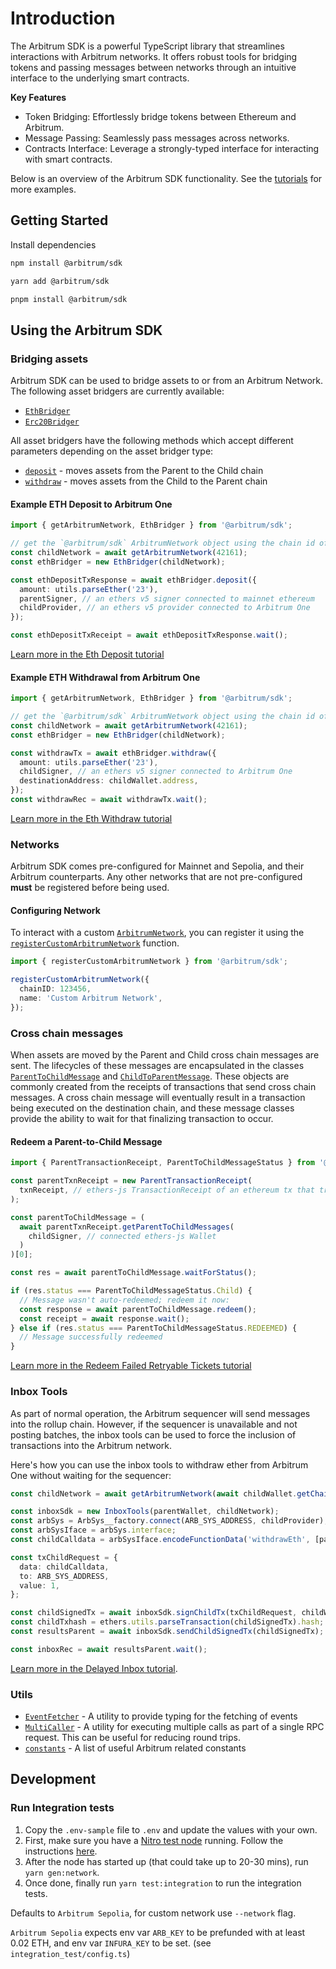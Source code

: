 # Introduction

The Arbitrum SDK is a powerful TypeScript library that streamlines interactions with Arbitrum networks. It offers robust tools for bridging tokens and passing messages between networks through an intuitive interface to the underlying smart contracts.

**Key Features**

- Token Bridging: Effortlessly bridge tokens between Ethereum and Arbitrum.
- Message Passing: Seamlessly pass messages across networks.
- Contracts Interface: Leverage a strongly-typed interface for interacting with smart contracts.

Below is an overview of the Arbitrum SDK functionality. See the [tutorials](https://github.com/OffchainLabs/arbitrum-tutorials) for more examples.

## Getting Started

Install dependencies


<Tabs>
<TabItem value="npm" label="npm">

```sh
npm install @arbitrum/sdk
```

</TabItem>
<TabItem value="yarn" label="yarn">

```sh
yarn add @arbitrum/sdk
```

</TabItem>
<TabItem value="pnpm" label="pnpm">

```sh
pnpm install @arbitrum/sdk
```

</TabItem>
</Tabs>

## Using the Arbitrum SDK

### Bridging assets

Arbitrum SDK can be used to bridge assets to or from an Arbitrum Network. The following asset bridgers are currently available:

- [`EthBridger`](./assetBridger/ethBridger.md)
- [`Erc20Bridger`](./assetBridger/erc20Bridger.md)

All asset bridgers have the following methods which accept different parameters depending on the asset bridger type:

- [`deposit`](./assetBridger/assetBridger.md#deposit) - moves assets from the Parent to the Child chain
- [`withdraw`](./assetBridger/assetBridger.md#withdraw) - moves assets from the Child to the Parent chain

#### Example ETH Deposit to Arbitrum One

```ts
import { getArbitrumNetwork, EthBridger } from '@arbitrum/sdk';

// get the `@arbitrum/sdk` ArbitrumNetwork object using the chain id of the Arbitrum One chain
const childNetwork = await getArbitrumNetwork(42161);
const ethBridger = new EthBridger(childNetwork);

const ethDepositTxResponse = await ethBridger.deposit({
  amount: utils.parseEther('23'),
  parentSigner, // an ethers v5 signer connected to mainnet ethereum
  childProvider, // an ethers v5 provider connected to Arbitrum One
});

const ethDepositTxReceipt = await ethDepositTxResponse.wait();
```

[Learn more in the Eth Deposit tutorial](https://github.com/OffchainLabs/arbitrum-tutorials/tree/master/packages/eth-deposit)

#### Example ETH Withdrawal from Arbitrum One

```ts
import { getArbitrumNetwork, EthBridger } from '@arbitrum/sdk';

// get the `@arbitrum/sdk` ArbitrumNetwork object using the chain id of the Arbitrum One chain
const childNetwork = await getArbitrumNetwork(42161);
const ethBridger = new EthBridger(childNetwork);

const withdrawTx = await ethBridger.withdraw({
  amount: utils.parseEther('23'),
  childSigner, // an ethers v5 signer connected to Arbitrum One
  destinationAddress: childWallet.address,
});
const withdrawRec = await withdrawTx.wait();
```

[Learn more in the Eth Withdraw tutorial](https://github.com/OffchainLabs/arbitrum-tutorials/tree/master/packages/eth-withdraw)

### Networks

Arbitrum SDK comes pre-configured for Mainnet and Sepolia, and their Arbitrum counterparts. Any other networks that are not pre-configured **must** be registered before being used.

#### Configuring Network

To interact with a custom [`ArbitrumNetwork`](./dataEntities/networks), you can register it using the [`registerCustomArbitrumNetwork`](./dataEntities/networks.md#registercustomarbitrumnetwork) function.

```ts
import { registerCustomArbitrumNetwork } from '@arbitrum/sdk';

registerCustomArbitrumNetwork({
  chainID: 123456,
  name: 'Custom Arbitrum Network',
});
```

### Cross chain messages

When assets are moved by the Parent and Child cross chain messages are sent. The lifecycles of these messages are encapsulated in the classes [`ParentToChildMessage`](./message/ParentToChildMessage) and [`ChildToParentMessage`](./message/ChildToParentMessage). These objects are commonly created from the receipts of transactions that send cross chain messages. A cross chain message will eventually result in a transaction being executed on the destination chain, and these message classes provide the ability to wait for that finalizing transaction to occur.

#### Redeem a Parent-to-Child Message

```ts
import { ParentTransactionReceipt, ParentToChildMessageStatus } from '@arbitrum/sdk';

const parentTxnReceipt = new ParentTransactionReceipt(
  txnReceipt, // ethers-js TransactionReceipt of an ethereum tx that triggered a Parent-to-Child message (say depositing a token via a bridge)
);

const parentToChildMessage = (
  await parentTxnReceipt.getParentToChildMessages(
    childSigner, // connected ethers-js Wallet
  )
)[0];

const res = await parentToChildMessage.waitForStatus();

if (res.status === ParentToChildMessageStatus.Child) {
  // Message wasn't auto-redeemed; redeem it now:
  const response = await parentToChildMessage.redeem();
  const receipt = await response.wait();
} else if (res.status === ParentToChildMessageStatus.REDEEMED) {
  // Message successfully redeemed
}
```

[Learn more in the Redeem Failed Retryable Tickets tutorial](https://github.com/OffchainLabs/arbitrum-tutorials/tree/master/packages/redeem-failed-retryable)

### Inbox Tools

As part of normal operation, the Arbitrum sequencer will send messages into the rollup chain. However, if the sequencer is unavailable and not posting batches, the inbox tools can be used to force the inclusion of transactions into the Arbitrum network.

Here's how you can use the inbox tools to withdraw ether from Arbitrum One without waiting for the sequencer:

```ts
const childNetwork = await getArbitrumNetwork(await childWallet.getChainId());

const inboxSdk = new InboxTools(parentWallet, childNetwork);
const arbSys = ArbSys__factory.connect(ARB_SYS_ADDRESS, childProvider);
const arbSysIface = arbSys.interface;
const childCalldata = arbSysIface.encodeFunctionData('withdrawEth', [parentWallet.address]);

const txChildRequest = {
  data: childCalldata,
  to: ARB_SYS_ADDRESS,
  value: 1,
};

const childSignedTx = await inboxSdk.signChildTx(txChildRequest, childWallet);
const childTxhash = ethers.utils.parseTransaction(childSignedTx).hash;
const resultsParent = await inboxSdk.sendChildSignedTx(childSignedTx);

const inboxRec = await resultsParent.wait();
```

[Learn more in the Delayed Inbox tutorial](https://github.com/OffchainLabs/arbitrum-tutorials/tree/master/packages/delayedInbox-l2msg).

### Utils

- [`EventFetcher`](./utils/eventFetcher) - A utility to provide typing for the fetching of events
- [`MultiCaller`](./utils/multicall#multicaller) - A utility for executing multiple calls as part of a single RPC request. This can be useful for reducing round trips.
- [`constants`](./dataEntities/constants) - A list of useful Arbitrum related constants

## Development

### Run Integration tests

1. Copy the `.env-sample` file to `.env` and update the values with your own.
1. First, make sure you have a [Nitro test node](https://github.com/Offchainlabs/nitro-testnode) running. Follow the instructions [here](https://docs.arbitrum.io/node-running/how-tos/local-dev-node).
1. After the node has started up (that could take up to 20-30 mins), run `yarn gen:network`.
1. Once done, finally run `yarn test:integration` to run the integration tests.

Defaults to `Arbitrum Sepolia`, for custom network use `--network` flag.

`Arbitrum Sepolia` expects env var `ARB_KEY` to be prefunded with at least 0.02 ETH, and env var `INFURA_KEY` to be set.
(see `integration_test/config.ts`)
